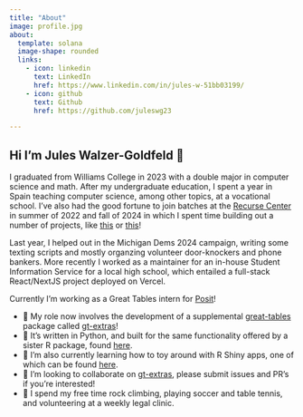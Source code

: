 ```yaml
---
title: "About"
image: profile.jpg
about:
  template: solana
  image-shape: rounded
  links:
    - icon: linkedin
      text: LinkedIn
      href: https://www.linkedin.com/in/jules-w-51bb03199/
    - icon: github
      text: Github
      href: https://github.com/juleswg23

---
```


## Hi I'm Jules Walzer-Goldfeld 👋

I graduated from Williams College in 2023 with a double major in computer science and math. After my undergraduate education, I spent a year in Spain teaching computer science, among other topics, at a vocational school. I've also had the good fortune to join batches at the [Recurse Center](https://www.recurse.com/) in summer of 2022 and fall of 2024 in which I spent time building out a number of projects, like [this](https://github.com/juleswg23/latin-square) or [this](https://github.com/juleswg23/connect-four-live)!

Last year, I helped out in the Michigan Dems 2024 campaign, writing some texting scripts and mostly organzing volunteer door-knockers and phone bankers. More recently I worked as a maintainer for an in-house Student Information Service for a local high school, which entailed a full-stack React/NextJS project deployed on Vercel.

Currently I'm working as a Great Tables intern for [Posit](https://posit.co/)!

- 🔭 My role now involves the development of a supplemental [great-tables](https://github.com/posit-dev/great-tables) package called [gt-extras](https://github.com/posit-dev/gt-extras)!
- 🔭 It's written in Python, and built for the same functionality offered by a sister R package, found [here](https://github.com/jthomasmock/gtExtras).
- 🌱 I’m also currently learning how to toy around with R Shiny apps, one of which can be found [here](https://jules-dev.shinyapps.io/Marion-Stokes-Tapes-Dashboard/).
- 💬 I’m looking to collaborate on [gt-extras](https://github.com/posit-dev/gt-extras), please submit issues and PR's if you're interested!
- 👯 I spend my free time rock climbing, playing soccer and table tennis, and volunteering at a weekly legal clinic.
